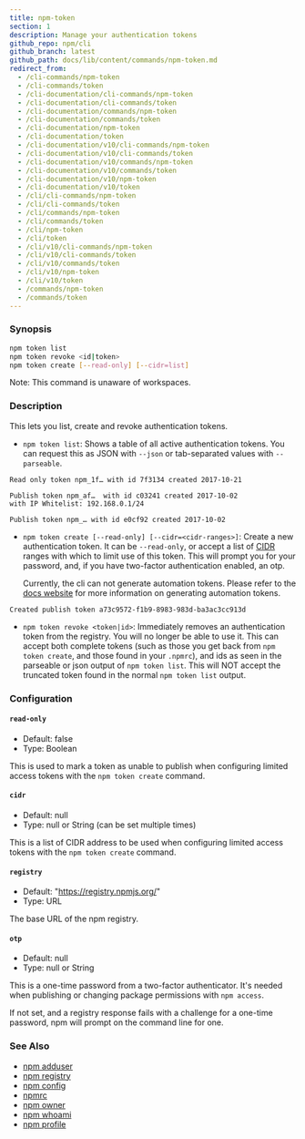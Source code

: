 ```yaml
---
title: npm-token
section: 1
description: Manage your authentication tokens
github_repo: npm/cli
github_branch: latest
github_path: docs/lib/content/commands/npm-token.md
redirect_from:
  - /cli-commands/npm-token
  - /cli-commands/token
  - /cli-documentation/cli-commands/npm-token
  - /cli-documentation/cli-commands/token
  - /cli-documentation/commands/npm-token
  - /cli-documentation/commands/token
  - /cli-documentation/npm-token
  - /cli-documentation/token
  - /cli-documentation/v10/cli-commands/npm-token
  - /cli-documentation/v10/cli-commands/token
  - /cli-documentation/v10/commands/npm-token
  - /cli-documentation/v10/commands/token
  - /cli-documentation/v10/npm-token
  - /cli-documentation/v10/token
  - /cli/cli-commands/npm-token
  - /cli/cli-commands/token
  - /cli/commands/npm-token
  - /cli/commands/token
  - /cli/npm-token
  - /cli/token
  - /cli/v10/cli-commands/npm-token
  - /cli/v10/cli-commands/token
  - /cli/v10/commands/token
  - /cli/v10/npm-token
  - /cli/v10/token
  - /commands/npm-token
  - /commands/token
---
```


### Synopsis

```bash
npm token list
npm token revoke <id|token>
npm token create [--read-only] [--cidr=list]
```

Note: This command is unaware of workspaces.

### Description

This lets you list, create and revoke authentication tokens.

- `npm token list`: Shows a table of all active authentication tokens. You can request this as JSON with `--json` or tab-separated values with `--parseable`.

```
Read only token npm_1f… with id 7f3134 created 2017-10-21

Publish token npm_af…  with id c03241 created 2017-10-02
with IP Whitelist: 192.168.0.1/24

Publish token npm_… with id e0cf92 created 2017-10-02

```

- `npm token create [--read-only] [--cidr=<cidr-ranges>]`: Create a new authentication token. It can be `--read-only`, or accept a list of [CIDR](https://en.wikipedia.org/wiki/Classless_Inter-Domain_Routing) ranges with which to limit use of this token. This will prompt you for your password, and, if you have two-factor authentication enabled, an otp.

  Currently, the cli can not generate automation tokens. Please refer to the [docs website](https://docs.npmjs.com/creating-and-viewing-access-tokens) for more information on generating automation tokens.

```
Created publish token a73c9572-f1b9-8983-983d-ba3ac3cc913d
```

- `npm token revoke <token|id>`: Immediately removes an authentication token from the registry. You will no longer be able to use it. This can accept both complete tokens (such as those you get back from `npm token create`, and those found in your `.npmrc`), and ids as seen in the parseable or json output of `npm token list`. This will NOT accept the truncated token found in the normal `npm token list` output.

### Configuration

#### `read-only`

- Default: false
- Type: Boolean

This is used to mark a token as unable to publish when configuring limited access tokens with the `npm token create` command.

#### `cidr`

- Default: null
- Type: null or String (can be set multiple times)

This is a list of CIDR address to be used when configuring limited access tokens with the `npm token create` command.

#### `registry`

- Default: "https://registry.npmjs.org/"
- Type: URL

The base URL of the npm registry.

#### `otp`

- Default: null
- Type: null or String

This is a one-time password from a two-factor authenticator. It's needed when publishing or changing package permissions with `npm access`.

If not set, and a registry response fails with a challenge for a one-time password, npm will prompt on the command line for one.

### See Also

- [npm adduser](/cli/v10/commands/npm-adduser)
- [npm registry](/cli/v10/using-npm/registry)
- [npm config](/cli/v10/commands/npm-config)
- [npmrc](/cli/v10/configuring-npm/npmrc)
- [npm owner](/cli/v10/commands/npm-owner)
- [npm whoami](/cli/v10/commands/npm-whoami)
- [npm profile](/cli/v10/commands/npm-profile)

